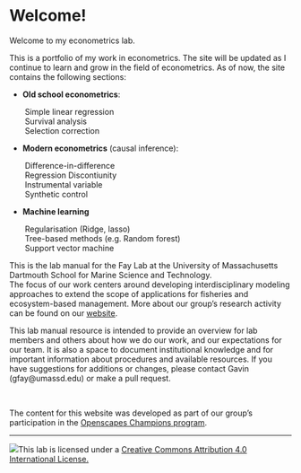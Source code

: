 # Welcome!

Welcome to my econometrics lab.

This is a portfolio of my work in econometrics. The site will be updated as I continue to learn and grow in the field of econometrics. As of now, the site contains the following sections:

-   **Old school econometrics**:

     Simple linear regression\
     Survival analysis\
     Selection correction\

-   **Modern econometrics** (causal inference):

     Difference-in-difference\
     Regression Discontiunity\
     Instrumental variable\
     Synthetic control\

-   **Machine learning**\

     Regularisation (Ridge, lasso)\
     Tree-based methods (e.g. Random forest)\
     Support vector machine\

This is the lab manual for the Fay Lab at the University of Massachusetts Dartmouth School for Marine Science and Technology.\
The focus of our work centers around developing interdisciplinary modeling approaches to extend the scope of applications for fisheries and ecosystem-based management. More about our group's research activity can be found on our [website](https://thefaylab.com).

This lab manual resource is intended to provide an overview for lab members and others about how we do our work, and our expectations for our team. It is also a space to document institutional knowledge and for important information about procedures and available resources. If you have suggestions for additions or changes, please contact Gavin (gfay\@umassd.edu) or make a pull request.

<br>

The content for this website was developed as part of our group's participation in the [Openscapes Champions program](https://openscapes.org).\

------------------------------------------------------------------------

[![](img/creative_commons.png)](http://creativecommons.org/licenses/by/4.0/){fig-alt="Creative Commons License"}This lab is licensed under a [Creative Commons Attribution 4.0 International License.](http://creativecommons.org/licenses/by/4.0/)
